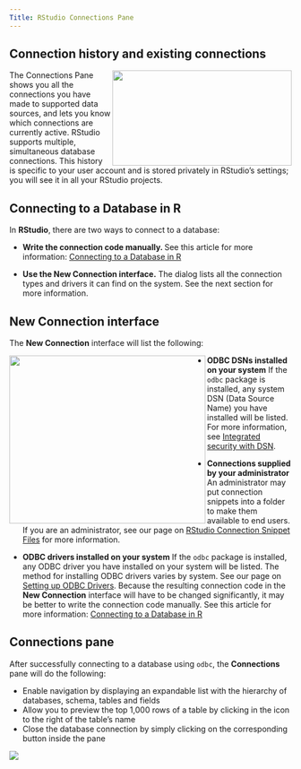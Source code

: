 ```yaml
--- 
Title: RStudio Connections Pane
---
```


## Connection history and existing connections

<div>
  <img src="/ide/multiple.png" height="170" width="320" align="right">
</div>

The Connections Pane shows you all the connections you have made to supported data sources, and lets you know which connections are currently active. RStudio supports multiple, simultaneous database connections.  This history is specific to your user account and is stored privately in RStudio’s settings; you will see it in all your RStudio projects.


## Connecting to a Database in R

In **RStudio**, there are two ways to connect to a database:

- **Write the connection code manually. **  See this article for more information: [Connecting to a Database in R](/drivers/#connecting-to-a-database-in-r)

- **Use the New Connection interface.** The dialog lists all the connection types and drivers it can find on the system.  See the next section for more information.


## New Connection interface

The **New Connection** interface will list the following:

<div>
  <img src="/ide/existing.png" height="300" width="350" align="left">
</div>


- **ODBC DSNs installed on your system**  If the `odbc` package is installed, any system DSN (Data Source Name) you have installed will be listed. For more information, see [Integrated security with DSN](http://127.0.0.1:4321/managing-credentials/#integrated-security-with-dsn).

- **Connections supplied by your administrator**  An administrator may put connection snippets into a folder to make them available to end users. If you are an administrator, see our page on [RStudio Connection Snippet Files](https://rstudio.github.io/rstudio-extensions/rstudio-connections.html) for more information.

- **ODBC drivers installed on your system**  If the `odbc` package is installed, any ODBC driver you have installed on your system will be listed. The method for installing ODBC drivers varies by system. See our page on [Setting up ODBC Drivers](/drivers).  Because the resulting connection code in the **New Connection** interface will have to be changed significantly, it may be better to write the connection code manually.  See this article for more information: [Connecting to a Database in R](/drivers/#connecting-to-a-database-in-r)



## Connections pane

After successfully connecting to a database using `odbc`, the **Connections** pane will do the following: 

- Enable navigation by displaying an expandable list with the hierarchy of databases, schema, tables and fields  
- Allow you to preview the top 1,000 rows of a table by clicking in the icon to the right of the table's name
- Close the database connection by simply clicking on the corresponding button inside the pane

<div>
  <img src="/ide/features.png">
</div>


